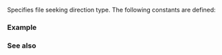 {{cpp/io/ios_base/title|seekdir}}
{{cpp/io/ios_base/navbar}}
{{dcl begin}}
{{dcl| 
typedef /*implementation defined*/ seekdir;
}}
{{dcl|1=
static constexpr seekdir beg = /*implementation defined*/
static constexpr seekdir end = /*implementation defined*/
static constexpr seekdir cur = /*implementation defined*/
}}
{{dcl end}}

Specifies file seeking direction type. The following constants are defined: 
{{cpp/io/ios_base/seekdir consts}}

===Example===
{{example
|code=
#include &lt;iostream&gt;
#include &lt;sstream&gt;
#include &lt;string&gt;
 
int main()
{
    std::istringstream in("Hello, World!");
    std::string word1, word2, word3, word4, word5;
 
    in &gt;&gt; word1;
    in.seekg(0, std::ios_base::beg); // &lt;- rewind
    in &gt;&gt; word2;
    in.seekg(1, std::ios_base::cur); // -&gt; seek from cur pos toward the end
    in &gt;&gt; word3;
    in.seekg(-6, std::ios_base::cur); // &lt;- seek from cur pos (end) toward begin
    in &gt;&gt; word4;
    in.seekg(-6, std::ios_base::end); // &lt;- seek from end toward begin
    in &gt;&gt; word5;
 
    std::cout &lt;&lt; "word1 = " &lt;&lt; word1 &lt;&lt; '\n'
              &lt;&lt; "word2 = " &lt;&lt; word2 &lt;&lt; '\n'
              &lt;&lt; "word3 = " &lt;&lt; word3 &lt;&lt; '\n'
              &lt;&lt; "word4 = " &lt;&lt; word4 &lt;&lt; '\n'
              &lt;&lt; "word5 = " &lt;&lt; word5 &lt;&lt; '\n';
}
|output=
word1 = Hello,
word2 = Hello,
word3 = World!
word4 = World!
word5 = World!
}}

===See also===
{{dsc begin}}
{{dsc inc|cpp/io/basic_istream/dsc seekg}}
{{dsc inc|cpp/io/basic_ostream/dsc seekp}}
{{dsc inc|cpp/io/basic_streambuf/dsc pubseekoff}}
{{dsc end}}

{{langlinks|de|es|fr|it|ja|pt|ru|zh}}
